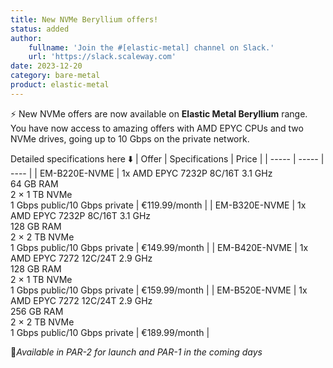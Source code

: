 ```yaml
---
title: New NVMe Beryllium offers!
status: added
author:
    fullname: 'Join the #[elastic-metal] channel on Slack.'
    url: 'https://slack.scaleway.com'
date: 2023-12-20
category: bare-metal
product: elastic-metal
---
```


⚡️ New NVMe offers are now available on **Elastic Metal Beryllium** range. <br/> You have now access to amazing offers with AMD EPYC CPUs and two NVMe drives, going up to 10 Gbps on the private network. 

Detailed specifications here ⬇️
| Offer | Specifications | Price |
| ----- | ----- | ---- |
| EM-B220E-NVME | 1x AMD EPYC 7232P 8C/16T 3.1 GHz<br/>64 GB RAM<br/>2 × 1 TB NVMe<br/>1 Gbps public/10 Gbps private  | €119.99/month |
| EM-B320E-NVME | 1x AMD EPYC 7232P 8C/16T 3.1 GHz<br/>128 GB RAM<br/>2 × 2 TB NVMe<br/>1 Gbps public/10 Gbps private | €149.99/month |
| EM-B420E-NVME | 1x AMD EPYC 7272 12C/24T 2.9 GHz<br/>128 GB RAM<br/>2 × 1 TB NVMe<br/>1 Gbps public/10 Gbps private | €159.99/month |
| EM-B520E-NVME | 1x AMD EPYC 7272 12C/24T 2.9 GHz<br/>256 GB RAM<br/>2 × 2 TB NVMe<br/>1 Gbps public/10 Gbps private | €189.99/month |

📍*Available in PAR-2 for launch and PAR-1 in the coming days*

